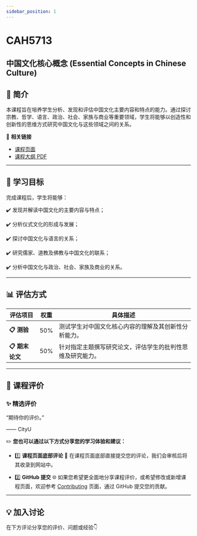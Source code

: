```yaml
---
sidebar_position: 1
---
```


# CAH5713
## 中国文化核心概念 (Essential Concepts in Chinese Culture)

## **📘 简介**
本课程旨在培养学生分析、发现和评估中国文化主要内容和特点的能力。通过探讨宗教、哲学、语言、政治、社会、家族与商业等重要领域，学生将能够以创造性和创新性的思维方式研究中国文化与这些领域之间的关系。

🔗 **相关链接**
- [课程页面](https://www.cityu.edu.hk/catalogue/pg/202425/course/CAH5713.htm)
- [课程大纲 PDF](https://www.cityu.edu.hk/catalogue/pg/202425/course/CAH5713.pdf)

---

## **🎯 学习目标**

完成课程后，学生将能够：

✔️ 发现并解读中国文化的主要内容与特点；

✔️ 分析仪式文化的形成与发展；

✔️ 探讨中国文化与语言的关系；

✔️ 研究儒家、道教及佛教与中国文化的联系；

✔️ 分析中国文化与政治、社会、家族及商业的关系。

---

## **📊 评估方式**

| **评估项目**          | **权重** | **具体描述**                                                                                       |
|----------------------|---------|---------------------------------------------------------------------------------------------------|
| **📋 测验**           | 50%     | 测试学生对中国文化核心内容的理解及其创新性分析能力。                                                     |
| **📋 期末论文**        | 50%     | 针对指定主题撰写研究论文，评估学生的批判性思维及研究能力。                                               |

---

## **💬 课程评价**

### ✨ **精选评价**
<div className={commentStyles.commentBox}>
    <p className={commentStyles.commentText}>
        “期待你的评价。”
    </p>
    <p className={commentStyles.commentAuthor}>—— CityU</p>
</div>

✏️ **您也可以通过以下方式分享您的学习体验和建议：**

- 1️⃣ **课程页面底部评论**
💬 在课程页面底部直接提交您的评论，我们会审核后将其收录到网站中。

- 2️⃣ **GitHub 提交**
🌐 如果您希望更全面地分享课程评价，或希望修改或新增课程页面，欢迎参考 [Contributing](https://penjc.github.io/CityU/contributing) 页面，通过 GitHub 提交您的贡献。

---

## **💡 加入讨论**

在下方评论分享您的评价、问题或经验👇
<Utterances />
